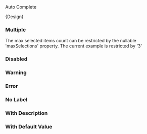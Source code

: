 

<Meta of={AutoComplete} />
<Title>Components/AutoComplete</Title>
<Subtitle>Auto Complete</Subtitle>

<Primary />
<Controls />

<Markdown>{Design}</Markdown>

### Multiple

The max selected items count can be restricted by the nullable 'maxSelections' property. The current example is restricted by '3'

<Canvas of={AutoComplete.Multiple} />

### Disabled

<Canvas of={AutoComplete.Disabled} />

### Warning

<Canvas of={AutoComplete.Warning} />

### Error

<Canvas of={AutoComplete.Error} />

### No Label

<Canvas of={AutoComplete.NoLabel} />

### With Description

<Canvas of={AutoComplete.Description} />

### With Default Value

<Canvas of={AutoComplete.DefaultValue} />
